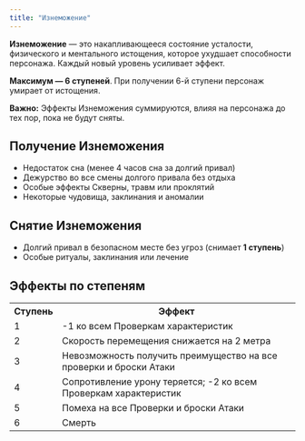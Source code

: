 ```yaml
---
title: "Изнеможение"
---
```


**Изнеможение** — это накапливающееся состояние усталости, физического и ментального истощения, которое ухудшает способности персонажа. Каждый новый уровень усиливает эффект.

**Максимум — 6 ступеней**. При получении 6-й ступени персонаж умирает от истощения.

**Важно:** Эффекты Изнеможения суммируются, влияя на персонажа до тех пор, пока не будут сняты.

## Получение Изнеможения

- Недостаток сна (менее 4 часов сна за долгий привал)
- Дежурство во все смены долгого привала без отдыха
- Особые эффекты Скверны, травм или проклятий
- Некоторые чудовища, заклинания и аномалии

## Снятие Изнеможения

- Долгий привал в безопасном месте без угроз (снимает **1 ступень**)
- Особые ритуалы, заклинания или лечение

## Эффекты по степеням

<table>
  <tr>
    <th>Ступень</th>
    <th>Эффект</th>
  </tr>
  <tr>
    <td>1</td>
    <td>-1 ко всем Проверкам характеристик</td>
  </tr>
  <tr>
    <td>2</td>
    <td>Скорость перемещения снижается на 2 метра</td>
  </tr>
  <tr>
    <td>3</td>
    <td>Невозможность получить преимущество на все проверки и броски Атаки</td>
  </tr>
  <tr>
    <td>4</td>
    <td>Сопротивление урону теряется; -2 ко всем Проверкам характеристик</td>
  </tr>
  <tr>
    <td>5</td>
    <td>Помеха на все Проверки и броски Атаки</td>
  </tr>
  <tr>
    <td>6</td>
    <td>Смерть</td>
  </tr>
</table>